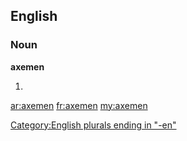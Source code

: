 ==English==

===Noun===
'''axemen'''

# {{plural of|[[axeman]]}}

[[Category:English plurals ending in "-en"]]

[[ar:axemen]]
[[fr:axemen]]
[[my:axemen]]